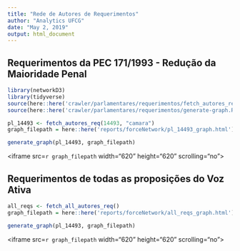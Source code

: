 ```yaml
---
title: "Rede de Autores de Requerimentos"
author: "Analytics UFCG"
date: "May 2, 2019"
output: html_document
---
```


## Requerimentos da PEC 171/1993 - Redução da Maioridade Penal
```r
library(networkD3)
library(tidyverse)
source(here::here('crawler/parlamentares/requerimentos/fetch_autores_req.R'))
source(here::here('crawler/parlamentares/requerimentos/generate-graph.R'))

pl_14493 <- fetch_autores_req(14493, "camara")
graph_filepath = here::here('reports/forceNetwork/pl_14493_graph.html')

generate_graph(pl_14493, graph_filepath)
```

<iframe src=`r graph_filepath` width="620" height="620" scrolling="no"></iframe>

## Requerimentos de todas as proposições do Voz Ativa
```r

all_reqs <- fetch_all_autores_req()
graph_filepath = here::here('reports/forceNetwork/all_reqs_graph.html')

generate_graph(pl_14493, graph_filepath)
```

<iframe src=`r graph_filepath` width="620" height="620" scrolling="no"></iframe>